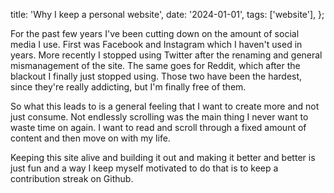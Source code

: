   title: 'Why I keep a personal website',
  date: '2024-01-01',
  tags: ['website'],
};


<Hero heading={metadata.title} subHeading={metadata.date} />

<div className="max-w-screen-md mx-auto px-4 my-12 markdown-format">

For the past few years I've been cutting down on the amount of social media I use.
First was Facebook and Instagram which I haven't used in years.
More recently I stopped using Twitter after the renaming and general mismanagement of the site. 
The same goes for Reddit, which after the blackout I finally just stopped using.
Those two have been the hardest, since they're really addicting, but I'm finally free of them.

So what this leads to is a general feeling that I want to create more and not just consume.
Not endlessly scrolling was the main thing I never want to waste time on again.
I want to read and scroll through a fixed amount of content and then move on with my life.

Keeping this site alive and building it out and making it better and better is just fun and a way I keep myself motivated to do that is to keep a contribution streak on Github.

</div>
